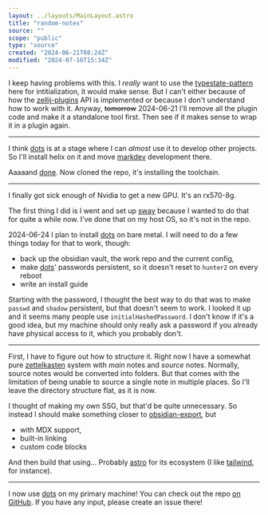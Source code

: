 ```yaml
---
layout: ../layouts/MainLayout.astro
title: "random-notes"
source: ""
scope: "public"
type: "source"
created: "2024-06-21T08:24Z"
modified: "2024-07-16T15:34Z"
---
```



<NoteMeta name="markdev-devlog-2024-06-20" source="" scope="public" type="main" created="2024-06-20T21:22Z" modified="2024-07-01T17:55Z" />

I keep having problems with this. I *really* want to use the [typestate-pattern](typestate-pattern) here for intitialization, it would make sense. But I can't either because of how the [zellij-plugins](zellij-plugins) API is implemented or because I don't understand how to work with it. Anyway, ~~tomorrow~~ 2024-06-21 I'll remove all the plugin code and make it a standalone tool first. Then see if it makes sense to wrap it in a plugin again.

---

<NoteMeta name="2024-06-21-putting-everything-together" source="" scope="public" type="main" created="2024-06-21T10:14Z" modified="2024-07-01T18:02Z" />

I think [dots](dots) is at a stage where I can *almost* use it to develop other projects. So I'll install helix on it and move [markdev](markdev) development there.

Aaaaand [done](cult-of-done). Now cloned the repo, it's installing the toolchain.

---

<NoteMeta name="2024-06-23-gpu-and-passwords" source="" scope="public" type="main" created="2024-06-23T20:52Z" modified="2024-06-23T21:36Z" />

I finally got sick enough of Nvidia to get a new GPU. It's an rx570-8g.

The first thing I did is I went and set up [sway](sway) because I wanted to do that for quite a while now. I've done that on my host OS, so it's not in the repo.

2024-06-24 I plan to install [dots](dots) on bare metal. I will need to do a few things today for that to work, though:
- back up the obsidian vault, the work repo and the current config,
- make [dots](dots)' passwords persistent, so it doesn't reset to `hunter2` on every reboot
- write an install guide

Starting with the password, I thought the best way to do that was to make `passwd` and `shadow` persistent, but that doesn't seem to work. I looked it up and it seems many people use `initialHashedPassword`. I don't know if it's a good idea, but my machine should only really ask a password if you already have physical access to it, which you probably don't.

---

<NoteMeta name="2024-06-24-website-organization" source="" scope="public" type="main" created="2024-06-24T08:10Z" modified="2024-06-24T08:31Z" />

First, I have to figure out how to structure it. Right now I have a somewhat pure [zettelkasten](zettelkasten) system with *main* notes and *source* notes. Normally, source notes would be converted into folders. But that comes with the limitation of being unable to source a single note in multiple places. So I'll leave the directory structure flat, as it is now.

I thought of making my own SSG, but that'd be quite unnecessary. So instead I should make something closer to [obsidian-export](https://github.com/zoni/obsidian-export), but
- with MDX support,
- built-in linking
- custom code blocks

And then build that using... Probably [astro](astro) for its ecosystem (I like [tailwind](tailwind), for instance).

---

<NoteMeta name="2024-06-24-hardware-dots" source="" scope="public" type="main" created="2024-06-24T15:20Z" modified="2024-06-24T15:23Z" />

I now use [dots](dots) on my primary machine! You can check out the repo [on GitHub](https://github.com/janElikan/dots). If you have any input, please create an issue there!